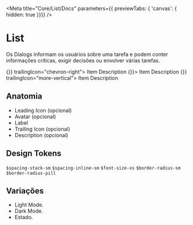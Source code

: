 
<Meta
  title="Core/List/Docs"
  parameters={{ previewTabs: { 'canvas': { hidden: true }}}}
/>

# List
Os Dialogs informam os usuários sobre uma tarefa e podem conter informações críticas, exigir decisões ou envolver várias tarefas. 

<Canvas>
  <List active="1" width="350px">
    <ListItem onClick={() => {}} trailingIcon="chevron-right">
      <span>
        <Icon
          className="no-m-left no-m-vertical"
          icon="star"
          style={{ marginRight: '16px' }}
        />
      </span>
      <span>
        <Avatar
          className="no-m-left no-m-vertical"
          name="Dwigth Schrute"
          size="sm"
          src="static/media/avatar.7c7145cd.jpg"
        />
      </span>
      <span
        className="d-inline-block"
        style={{ flex: 1 }}
      >
        <Text
          className="no-m-vertical text-body-xs-bold"
          size="xs"
          weight="bold"
        >
          Item
        </Text>
        <Text
          className="color-neutral-40 no-m-vertical text-body-xs-regular"
          size="xs"
        >
          Description
        </Text>
      </span>
    </ListItem>
    <ListItem onClick={() => {}}>
      <span>
        <Icon
          className="no-m-left no-m-vertical"
          icon="star"
          style={{ marginRight: '16px' }}
        />
      </span>
      <span>
        <Avatar
          className="no-m-left no-m-vertical"
          name="Dwigth Schrute"
          size="sm"
          src="static/media/avatar.7c7145cd.jpg"
        />
      </span>
      <span
        className="d-inline-block"
        style={{ flex: 1 }}
      >
        <Text
          className="no-m-vertical text-body-xs-bold"
          size="xs"
          weight="bold"
        >
          Item
        </Text>
        <Text
          className="color-neutral-40 no-m-vertical text-body-xs-regular"
          size="xs"
        >
          Description
        </Text>
      </span>
    </ListItem>
    <ListItem onRightClick={() => {}} trailingIcon="more-vertical">
      <span>
        <Avatar
          className="no-m-left no-m-vertical"
          name="Dwigth Schrute"
          size="sm"
          src="static/media/avatar.7c7145cd.jpg"
        />
      </span>
      <span
        className="d-inline-block"
        style={{ flex: 1 }}
      >
        <Text
          className="no-m-vertical text-body-xs-bold"
          size="xs"
          weight="bold"
        >
          Item
        </Text>
        <Text
          className="color-neutral-40 no-m-vertical text-body-xs-regular"
          size="xs"
        >
          Description
        </Text>
      </span>
    </ListItem>
  </List>
</Canvas>

## Anatomia
* Leading Icon (opcional)
* Avatar (opcional)
* Label
* Trailing Icon (opcional)
* Description (opcional)

## Design Tokens
`$spacing-stack-sm`
`$spacing-inline-sm`
`$font-size-xs`
`$border-radius-sm`
`$border-radius-pill`

## Variações
* Light Mode.
* Dark Mode.
* Estado.